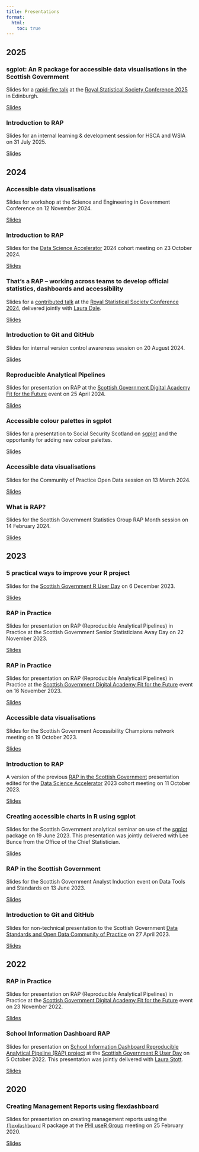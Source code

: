 ```yaml
---
title: Presentations
format: 
  html:
    toc: true
---
```


## 2025

### sgplot: An R package for accessible data visualisations in the Scottish Government

Slides for a [rapid-fire talk](https://virtual.oxfordabstracts.com/event/40660/submission/333) at the [Royal Statistical Society Conference 2025](https://rss.org.uk/training-events/conference-2025/) in Edinburgh. 

[Slides](../2025-09-03_rss-conference/slides.html){.external target="_blank"}


### Introduction to RAP

Slides for an internal learning & development session for HSCA and WSIA on 31 July 2025.

[Slides](../2025-07-31_rap-intro/slides.html){.external target="_blank"}

## 2024

### Accessible data visualisations

Slides for workshop at the Science and Engineering in Government Conference on 12 November 2024.

[Slides](../2024-11-12_accessible-data-vis/slides.html){.external target="_blank"}


### Introduction to RAP

Slides for the [Data Science Accelerator](https://www.gov.scot/publications/data-science-accelerator/) 2024 cohort meeting on 23 October 2024.

[Slides](../2024-10-23_RAP-DSAP/slides.html){.external target="_blank"}

### That's a RAP – working across teams to develop official statistics, dashboards and accessibility

Slides for a [contributed talk](https://virtual.oxfordabstracts.com/#/event/6693/submission/161) at the [Royal Statistical Society Conference 2024](https://rss.org.uk/training-events/conference-2024/), delivered jointly with [Laura Dale](https://github.com/laura-dale). 

[Slides](https://github.com/alice-hannah/presentations-and-blogs/raw/main/2024-09-03_rss-conference/thats-a-rap.pptx){.download target="_blank"}

### Introduction to Git and GitHub

Slides for internal version control awareness session on 20 August 2024.

[Slides](../2024-08-20_version-control/slides.html){.external target="_blank"}

### Reproducible Analytical Pipelines

Slides for presentation on RAP at the [Scottish Government Digital Academy Fit for the Future](https://digitalacademy.arlo.co/courses/112-fit-for-the-future-leading-a-modern-statistical-service?e=2f5fd1d61f1240239af248e29ede693d) event on 25 April 2024.

[Slides](../2024-04-25_fit-for-the-future/slides.html){.external target="_blank"}

### Accessible colour palettes in sgplot

Slides for a presentation to Social Security Scotland on [sgplot](https://scotgovanalysis.github.io/sgplot/) and the opportunity for adding new colour palettes.

[Slides](../2024-04-11_sgplot-colour-palettes/slides.html){.external target="_blank"}

### Accessible data visualisations

Slides for the Community of Practice Open Data session on 13 March 2024.

[Slides](../2024-03-13_accessible-data-vis/slides.html){.external target="_blank"}

### What is RAP?

Slides for the Scottish Government Statistics Group RAP Month session on 14 February 2024.

[Slides](../2024-02-14_rap-month/slides.html){.external target="_blank"}


## 2023

### 5 practical ways to improve your R project

Slides for the [Scottish Government R User Day](https://datasciencescotland.github.io/R-user-day-talks/2023-12-06/agenda.html) on 6 December 2023.

[Slides](../2023-12-06_r-user-day/slides.html){.external target="_blank"}


### RAP in Practice

Slides for presentation on RAP (Reproducible Analytical Pipelines) in Practice at the Scottish Government Senior Statisticians Away Day on 22 November 2023.

[Slides](../2023-11-22_senior-stats/slides.html){.external target="_blank"}


### RAP in Practice

Slides for presentation on RAP (Reproducible Analytical Pipelines) in Practice at the [Scottish Government Digital Academy Fit for the Future](https://digitalacademy.arlo.co/courses/112-fit-for-the-future-leading-a-modern-statistical-service?e=2f5fd1d61f1240239af248e29ede693d) event on 16 November 2023.

[Slides](../2023-11_fit-for-the-future/slides_fftf.html){.external target="_blank"}


### Accessible data visualisations

Slides for the Scottish Government Accessibility Champions network meeting on 19 October 2023.

[Slides](../2023-10-19_accessible-data-vis/slides.html){.external target="_blank"}

### Introduction to RAP

A version of the previous [RAP in the Scottish Government](#rap-in-the-scottish-government) presentation edited for the [Data Science Accelerator](https://www.gov.scot/publications/data-science-accelerator/) 2023 cohort meeting on 11 October 2023.

[Slides](../2023-10-11_RAP-DSAP/slides.html){.external target="_blank"}

### Creating accessible charts in R using sgplot

Slides for the Scottish Government analytical seminar on use of the [sgplot](https://datasciencescotland.github.io/sgplot/) package on 19 June 2023. This presentation was jointly delivered with Lee Bunce from the Office of the Chief Statistician.

[Slides](../2023-06-19_sgplot/slides.html){.external target="_blank"}

### RAP in the Scottish Government

Slides for the Scottish Government Analyst Induction event on Data Tools and Standards on 13 June 2023.

[Slides](../2023-06-13_RAP-in-SG/slides.html){.external target="_blank"}

### Introduction to Git and GitHub

Slides for non-technical presentation to the Scottish Government [Data Standards and Open Data Community of Practice](https://www.eventbrite.co.uk/e/git-and-github-for-reproducible-data-analysis-tickets-558593497187) on 27 April 2023.

[Slides](../2023-04-27_git-github-intro/slides.html){.external target="_blank"}

## 2022

### RAP in Practice

Slides for presentation on RAP (Reproducible Analytical Pipelines) in Practice at the [Scottish Government Digital Academy Fit for the Future](https://digitalacademy.arlo.co/courses/112-fit-for-the-future-leading-a-modern-statistical-service?e=2f5fd1d61f1240239af248e29ede693d) event on 23 November 2022.

[Slides](https://github.com/alice-hannah/presentations-and-blogs/raw/main/2022-11-23_fit-for-the-future/rap-in-practice.pptx){.download target="_blank"}

### School Information Dashboard RAP

Slides for presentation on [School Information Dashboard Reproducible Analytical Pipeline (RAP) project](https://github.com/DataScienceScotland/school-information-dashboard) at the [Scottish Government R User Day](https://github.com/DataScienceScotland/R-user-day-talks) on 5 October 2022. This presentation was jointly delivered with [Laura Stott](https://github.com/LauraStott). 

[Slides](https://github.com/alice-hannah/presentations-and-blogs/raw/main/2022-10-05_school-information-dashboard-rap/school-information-dashboard-rap.pptx){.download target="_blank"}

## 2020

### Creating Management Reports using flexdashboard

Slides for presentation on creating management reports using the [`flexdashboard`](https://rmarkdown.rstudio.com/flexdashboard/) R package at the [PHI useR Group](https://github.com/Public-Health-Scotland/PHI-useR-group) meeting on 25 February 2020.

[Slides](../2020-02-25_flexdashboard/slides.html){.external target="_blank"}
